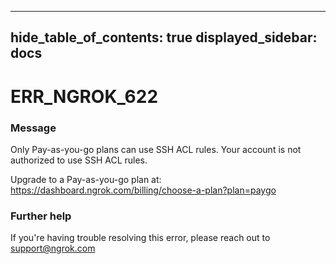 

---
hide_table_of_contents: true
displayed_sidebar: docs
---


# ERR_NGROK_622

### Message
Only Pay-as-you-go plans can use SSH ACL rules.
Your account is not authorized to use SSH ACL rules.

Upgrade to a Pay-as-you-go plan at: https://dashboard.ngrok.com/billing/choose-a-plan?plan=paygo

<ErrorDetails />



### Further help
If you're having trouble resolving this error, please reach out to [support@ngrok.com](mailto:support@ngrok.com?subject=Help%20with%20ERR_NGROK_622)

